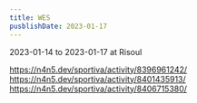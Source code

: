 ```yaml
---
title: WES
pusblishDate: 2023-01-17
---
```


2023-01-14 to 2023-01-17 at Risoul

https://n4n5.dev/sportiva/activity/8396961242/
https://n4n5.dev/sportiva/activity/8401435913/
https://n4n5.dev/sportiva/activity/8406715380/